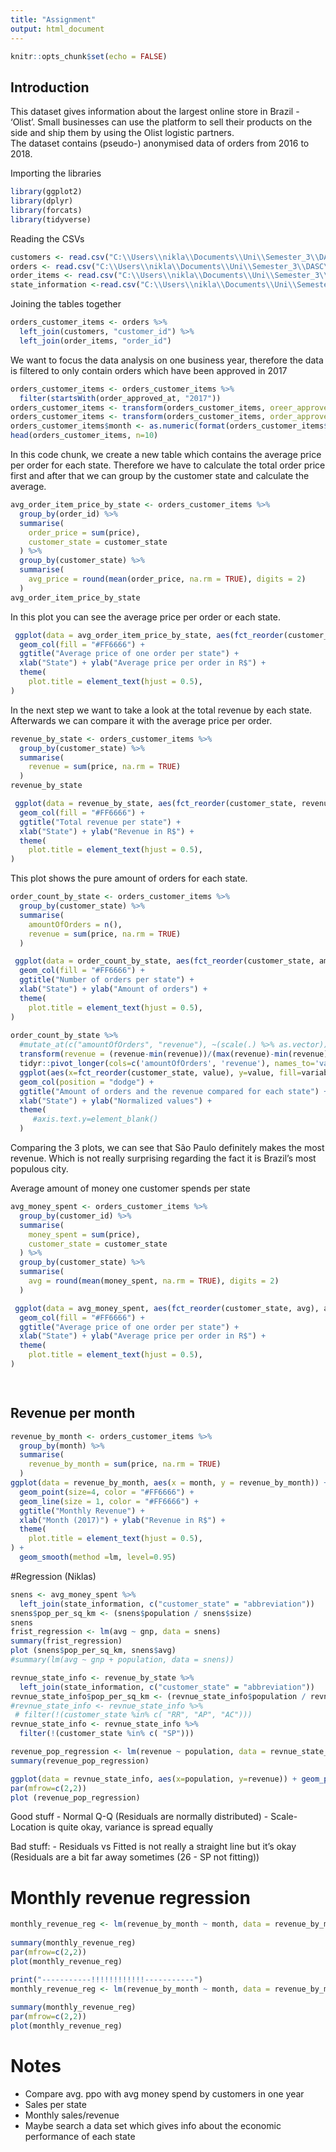 ```yaml
---
title: "Assignment"
output: html_document
---
```


```r
knitr::opts_chunk$set(echo = FALSE)
```

## Introduction
This dataset gives information about the largest online store in Brazil - 'Olist'. Small businesses can use the platform to sell their products on the side and ship them by using the Olist logistic partners.\
The dataset contains (pseudo-) anonymised data of orders from 2016 to 2018.\



Importing the libraries
```r
library(ggplot2)
library(dplyr)
library(forcats)
library(tidyverse)
```

Reading the CSVs
```r
customers <- read.csv("C:\\Users\\nikla\\Documents\\Uni\\Semester_3\\DASC\\Datasets\\BrazilianEcommerce\\olist_customers_dataset.csv")
orders <- read.csv("C:\\Users\\nikla\\Documents\\Uni\\Semester_3\\DASC\\Datasets\\BrazilianEcommerce\\olist_orders_dataset.csv")
order_items <- read.csv("C:\\Users\\nikla\\Documents\\Uni\\Semester_3\\DASC\\Datasets\\BrazilianEcommerce\\olist_order_items_dataset.csv")
state_information <-read.csv("C:\\Users\\nikla\\Documents\\Uni\\Semester_3\\DASC\\Datasets\\BrazilianEcommerce\\brazil_state_information.csv", sep = ";")
```



Joining the tables together
```r
orders_customer_items <- orders %>%
  left_join(customers, "customer_id") %>%
  left_join(order_items, "order_id")
```


We want to focus the data analysis on one business year, therefore the data is filtered to only contain orders which have been approved in 2017
```r
orders_customer_items <- orders_customer_items %>%
  filter(startsWith(order_approved_at, "2017"))
orders_customer_items <- transform(orders_customer_items, oreer_approved_at = str_split_fixed(order_approved_at, " ", 1))
orders_customer_items <- transform(orders_customer_items, order_approved_at = as.Date(order_approved_at, format = "%Y-%m-%d"))
orders_customer_items$month <- as.numeric(format(orders_customer_items$order_approved_at, "%m"))
head(orders_customer_items, n=10)
```



In this code chunk, we create a new table which contains the average price per order for each state.
Therefore we have to calculate the total order price first and after that we can group by the customer state and calculate the average.
```r
avg_order_item_price_by_state <- orders_customer_items %>%
  group_by(order_id) %>%
  summarise(
    order_price = sum(price),
    customer_state = customer_state
  ) %>%
  group_by(customer_state) %>%
  summarise(
    avg_price = round(mean(order_price, na.rm = TRUE), digits = 2)
  )
avg_order_item_price_by_state
```

In this plot you can see the average price per order or each state. 
```r
 ggplot(data = avg_order_item_price_by_state, aes(fct_reorder(customer_state, avg_price), avg_price)) +
  geom_col(fill = "#FF6666") +
  ggtitle("Average price of one order per state") +
  xlab("State") + ylab("Average price per order in R$") +
  theme(
    plot.title = element_text(hjust = 0.5),
)
```

In the next step we want to take a look at the total revenue by each state. Afterwards we can compare it with the average price per order.
```r
revenue_by_state <- orders_customer_items %>%
  group_by(customer_state) %>%
  summarise(
    revenue = sum(price, na.rm = TRUE)
  )
revenue_by_state

 ggplot(data = revenue_by_state, aes(fct_reorder(customer_state, revenue), revenue)) +
  geom_col(fill = "#FF6666") +
  ggtitle("Total revenue per state") +
  xlab("State") + ylab("Revenue in R$") +
  theme(
    plot.title = element_text(hjust = 0.5),
)
```

This plot shows the pure amount of orders for each state.
```r
order_count_by_state <- orders_customer_items %>%
  group_by(customer_state) %>%
  summarise(
    amountOfOrders = n(),
    revenue = sum(price, na.rm = TRUE)
  )

 ggplot(data = order_count_by_state, aes(fct_reorder(customer_state, amountOfOrders), amountOfOrders)) +
  geom_col(fill = "#FF6666") +
  ggtitle("Number of orders per state") +
  xlab("State") + ylab("Amount of orders") +
  theme(
    plot.title = element_text(hjust = 0.5),
)
 
order_count_by_state %>%
  #mutate_at(c("amountOfOrders", "revenue"), ~(scale(.) %>% as.vector)) %>%
  transform(revenue = (revenue-min(revenue))/(max(revenue)-min(revenue)), amountOfOrders = (amountOfOrders-min(amountOfOrders))/(max(amountOfOrders)-min(amountOfOrders))) %>%
  tidyr::pivot_longer(cols=c('amountOfOrders', 'revenue'), names_to='variable', values_to="value") %>%
  ggplot(aes(x=fct_reorder(customer_state, value), y=value, fill=variable)) +
  geom_col(position = "dodge") +
  ggtitle("Amount of orders and the revenue compared for each state") +
  xlab("State") + ylab("Normalized values") +
  theme(
     #axis.text.y=element_blank()
  )
```

Comparing the 3 plots, we can see that São Paulo definitely makes the most revenue. Which is not really surprising regarding the fact it is Brazil's most populous city.  

Average amount of money one customer spends per state
```r
avg_money_spent <- orders_customer_items %>%
  group_by(customer_id) %>%
  summarise(
    money_spent = sum(price),
    customer_state = customer_state
  ) %>%
  group_by(customer_state) %>%
  summarise(
    avg = round(mean(money_spent, na.rm = TRUE), digits = 2)
  )

 ggplot(data = avg_money_spent, aes(fct_reorder(customer_state, avg), avg)) +
  geom_col(fill = "#FF6666") +
  ggtitle("Average price of one order per state") +
  xlab("State") + ylab("Average price per order in R$") +
  theme(
    plot.title = element_text(hjust = 0.5),
)

 
```

## Revenue per month
```r
revenue_by_month <- orders_customer_items %>%
  group_by(month) %>%
  summarise(
    revenue_by_month = sum(price, na.rm = TRUE)
  ) 
ggplot(data = revenue_by_month, aes(x = month, y = revenue_by_month)) +
  geom_point(size=4, color = "#FF6666") +
  geom_line(size = 1, color = "#FF6666") +
  ggtitle("Monthly Revenue") +
  xlab("Month (2017)") + ylab("Revenue in R$") +
  theme(
    plot.title = element_text(hjust = 0.5),
) +
  geom_smooth(method =lm, level=0.95)

```



#Regression (Niklas)
```r
snens <- avg_money_spent %>%
  left_join(state_information, c("customer_state" = "abbreviation"))
snens$pop_per_sq_km <- (snens$population / snens$size)
snens
frist_regression <- lm(avg ~ gnp, data = snens)
summary(frist_regression)
plot (snens$pop_per_sq_km, snens$avg)
#summary(lm(avg ~ gnp + population, data = snens))

```

```r
revnue_state_info <- revenue_by_state %>%
  left_join(state_information, c("customer_state" = "abbreviation"))
revnue_state_info$pop_per_sq_km <- (revnue_state_info$population / revnue_state_info$size)
#revnue_state_info <- revnue_state_info %>%
 # filter(!(customer_state %in% c( "RR", "AP", "AC")))
revnue_state_info <- revnue_state_info %>%
  filter(!(customer_state %in% c( "SP")))

revenue_pop_regression <- lm(revenue ~ population, data = revnue_state_info)
summary(revenue_pop_regression)

ggplot(data = revnue_state_info, aes(x=population, y=revenue)) + geom_point() + geom_smooth(method =lm, level=0.95)
par(mfrow=c(2,2))
plot (revenue_pop_regression)
```
Good stuff
- Normal Q-Q (Residuals are normally distributed)
- Scale-Location is quite okay, variance is spread equally

Bad stuff:
- Residuals vs Fitted is not really a straight line but it's okay (Residuals are a bit far away sometimes (26 - SP not fitting))


# Monthly revenue regression
```r
monthly_revenue_reg <- lm(revenue_by_month ~ month, data = revenue_by_month)
  
summary(monthly_revenue_reg)
par(mfrow=c(2,2))
plot(monthly_revenue_reg)

print("-----------!!!!!!!!!!!!-----------")
monthly_revenue_reg <- lm(revenue_by_month ~ month, data = revenue_by_month[-c(11), ])
  
summary(monthly_revenue_reg)
par(mfrow=c(2,2))
plot(monthly_revenue_reg)
```


# Notes
- Compare avg. ppo with avg money spend by customers in one year
- Sales per state
- Monthly sales/revenue
- Maybe search a data set which gives info about the economic performance of each state


